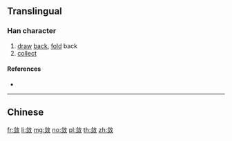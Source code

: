 {{character info/new}}
{{also|斂|歛}}
==Translingual==
{{Han simplified forms|斂|㪘|敛|ex=y}}
===Han character===
{{Han char|rn=66|rad=攴|as=07|sn=11|four=|canj=OMOK|ids=⿰佥攵}}

# [[draw]] [[back]], [[fold]] back
# [[collect]]

====References====
* {{Han ref|kx=0472.051|hdz=21463.050|uh=655B|ud=25947}}

----

==Chinese==
{{zh-see|斂}}

[[fr:敛]]
[[li:敛]]
[[mg:敛]]
[[no:敛]]
[[pl:敛]]
[[th:敛]]
[[zh:敛]]